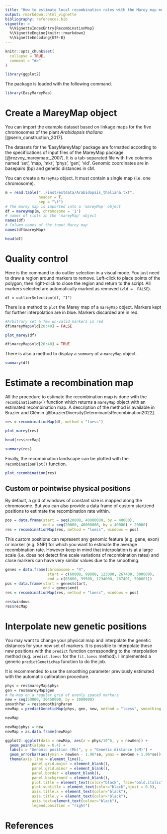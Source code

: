 ```yaml
---
title: "How to estimate local recombination rates with the Marey map method"
output: rmarkdown::html_vignette
bibliography: references.bib
vignette: >
  %\VignetteIndexEntry{RecombinationMap}
  %\VignetteEngine{knitr::rmarkdown}
  %\VignetteEncoding{UTF-8}
---
```


```r
knitr::opts_chunk$set(
  collapse = TRUE,
  comment = "#>"
)

library(ggplot2)
```

The package is loaded with the following command.

```r
library(EasyMareyMap)
```


# Create a MareyMap object

You can import the example dataset based on linkage maps for the five chromosomes of the plant *Arabidopsis thaliana* [@serin_construction_2017].


The datasets for the 'EasyMareyMap' package are formatted according to the specifications of input files of the MareyMap package [@rezvoy_mareymap:_2007]. It is a tab-separated file with five columns named 'set', 'map, 'mkr', 'phys', 'gen', 'vld'. Genomic coordinates are in basepairs (bp) and genetic distances in cM.

You can create a `MareyMap` object. It must contain a single map (i.e. one chromosome).


```r
m = read.table("../inst/extdata/Arabidopsis_thaliana.txt",
               header = T,
               sep = "\t")
# The marey map is imported into a 'mareyMap' object
df = mareyMap(m, chromosome = '1')
# names of slots in the 'mareyMap' object
names(df)
# Column names of the input Marey map
names(df$mareyMap)

head(df)
```



# Quality control

Here is the command to do outlier selection in a visual mode. You just need to draw a region around markers to remove. Left-click to place points of the polygon, then right-click to close the region and return to the script. All markers selected are automatically marked as removed (`vld =  FALSE`).

```
df = outlierSelection(df, "1")
```

<!-- TODO Add a photo of mkr selection -->


There is a method to `plot` the Marey map of a `mareyMap` object. Markers kept for further interpolation are in blue. Markers discarded are in red.


```r
#Arbitrary set a few un-valid markers in red
df$mareyMap$vld[20:40] = FALSE

plot_marey(df)

df$mareyMap$vld[20:40] = TRUE
```


There is also a method to display a `summary` of a `mareyMap` object.

```r
summary(df)
```

# Estimate a recombination map

All the procedure to estimate the recombination map is done with the `recombinationMap()` function which returns a `mareyMap` object with an estimated recombination map. A description of the method is available in Brazier and Glémin [@brazierDiversityDeterminantsRecombination2022].


```r
res = recombinationMap(df, method = "loess")
```


```r
plot_marey(res)
```



```r
head(res$recMap)
```


```r
summary(res)
```

Finally, the recombination landscape can be plotted with the `recombinationPlot()` function.

```r
plot_recombination(res)
```


## Custom or pointwise physical positions

By default, a grid of windows of constant size is mapped along the chromosome. But you can also provide a data frame of custom start/end positions to estimate the recombination rate within.


```r
pos = data.frame(start = seq(20000, 40000000, by = 40000),
                 end = seq(20000, 40000000, by = 40000) + 20000)
res = recombinationMap(res, method = "loess", windows = pos)
```

This custom positions can represent any genomic feature (e.g. gene, exon) or marker (e.g. SNP) for which you want to estimate the average recombination rate. However keep in mind that interpolation is at a large scale (i.e. does not detect fine scale variations of recombination rates) and close markers can have very similar values due to the smoothing.



```r
genes = data.frame(chromosome = "4",
                   start = c(60000, 99000, 123000, 267400, 500000),
                   end = c(65000, 99500, 1234000, 267401, 500001))
pos = data.frame(start = genes$start,
                 end = genes$end)
res = recombinationMap(res, method = "loess", windows = pos)

res$windows
res$recMap
```


# Interpolate new genetic positions

You may want to change your physical map and interpolate the genetic distances for your new set of markers. It is possible to interpolate these new positions with the `predict` function corresponding to the interpolation method (e.g. `predict.loess` for the `fit.loess` method). I implemented a generic `predictGeneticMap` function to do the job.


It is recommended to use the smoothing parameter previously estimated with the automatic calibration procedure.


```r
phys = res$mareyMap$phys
gen = res$mareyMap$gen
# Re-map on a regular grid of evenly spaced markers
new = seq(50000, 30450000, by = 1000000)
smoothPar = res$smoothingParam
newMap = predictGeneticMap(phys, gen, new, method = "loess", smoothing = smoothPar)

newMap
```


```r
newMap$phys = new
newMap = as.data.frame(newMap)

ggplot2::ggplot(data = newMap, aes(x = phys/10^6, y = newGen)) +
  geom_point(alpha = 0.4) +
  labs(x = "Genomic position (Mb)", y = "Genetic distance (cM)") +
  geom_errorbar(aes(ymin = newGen - 1.96*se, ymax = newGen + 1.96*se)) +
  theme(axis.line = element_line(),
            panel.grid.major = element_blank(),
            panel.grid.minor = element_blank(),
            panel.border = element_blank(),
            panel.background = element_blank(),
            plot.title = element_text(color="black", face="bold.italic",hjust = 0.5),
            plot.subtitle = element_text(color="black",hjust = 0.5),
            axis.title.x = element_text(color="black"),
            axis.title.y = element_text(color="black"),
            axis.text=element_text(colour="black"),
            legend.position = "right")
```





# References
